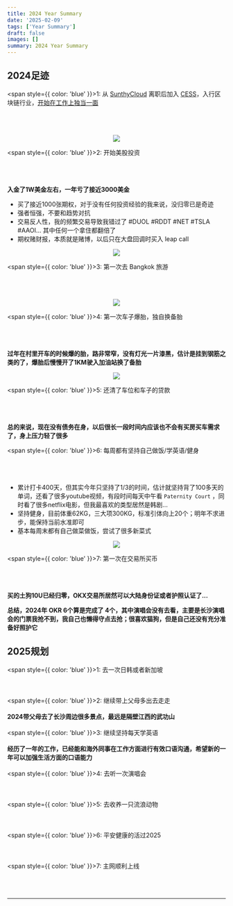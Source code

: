 ```yaml
---
title: 2024 Year Summary
date: '2025-02-09'
tags: ['Year Summary']
draft: false
images: []
summary: 2024 Year Summary
---
```


<TOCInline toc={props.toc}/>


## 2024足迹

<span style={{ color: 'blue' }}>1: 从 [SunthyCloud](https://www.sunthycloud.com/) 离职后加入 [CESS](https://cess.network)，入行区块链行业，[开始在工作上独当一面](https://year-in-code.com/user/sunway910) </span><br></br>
<br></br>

<center >
    <figure>
        <img  style={{margin: "0 ", display: "inline-block "}} src="/static/images/2024YearSummary/githubSummary.png" />
    </figure>
</center>

<span style={{ color: 'blue' }}>2: 开始美股投资 </span><br></br>
<br></br>

**入金了1W美金左右，一年亏了接近3000美金**
 - 买了接近1000张期权，对于没有任何投资经验的我来说，没归零已是奇迹
 - 强者恒强，不要和趋势对抗
 - 交易反人性，我的频繁交易导致我错过了 #DUOL #RDDT #NET #TSLA #AAOI... 其中任何一个拿住都翻倍了
 - 期权赌财报，本质就是赌博，以后只在大盘回调时买入 leap call

<center >
    <figure>
        <img  style={{margin: "0 ", display: "inline-block "}} src="/static/images/2024YearSummary/lbearn.jpg" />
    </figure>
</center>

<span style={{ color: 'blue' }}>3: 第一次去 Bangkok 旅游 </span><br></br>
<br></br>

<center >
    <figure>
        <img  style={{margin: "0 ", display: "inline-block "}} src="/static/images/2024YearSummary/gunShoot.jpg" />
    </figure>
</center>

<span style={{ color: 'blue' }}>4: 第一次车子爆胎，独自换备胎 </span><br></br>
<br></br>

**过年在村里开车的时候爆的胎，路非常窄，没有灯光一片漆黑，估计是挂到钢筋之类的了，爆胎后慢慢开了1KM驶入加油站换了备胎**

<center >
    <figure>
        <img  style={{margin: "0 ", display: "inline-block "}} src="/static/images/2024YearSummary/breakWheel.jpg" />
    </figure>
</center>

<span style={{ color: 'blue' }}>5: 还清了车位和车子的贷款 </span><br></br>
<br></br>

**总的来说，现在没有债务在身，以后很长一段时间内应该也不会有买房买车需求了，身上压力轻了很多**

<span style={{ color: 'blue' }}>6: 每周都有坚持自己做饭/学英语/健身 </span><br></br>
<br></br>

- 累计打卡400天，但其实今年只坚持了1/3的时间，估计就坚持背了100多天的单词，还看了很多youtube视频，有段时间每天中午看 `Paternity Court` ，同时看了很多netflix电影，但我最喜欢的类型居然是韩剧...
- 坚持健身，目前体重62KG，三大项300KG，标准引体向上20个；明年不求进步，能保持当前水准即可
- 基本每周末都有自己做菜做饭，尝试了很多新菜式

<center >
    <figure>
        <img  style={{margin: "0 ", display: "inline-block "}} src="/static/images/2024YearSummary/englishLearning.jpg" />
    </figure>
</center>

<span style={{ color: 'blue' }}>7: 第一次在交易所买币 </span><br></br>
<br></br>

**买的土狗10U已经归零，OKX交易所居然可以大陆身份证或者护照认证了...**


**总结，2024年 OKR 6个算是完成了 4个，其中演唱会没有去看，主要是长沙演唱会的门票我抢不到，我自己也懒得守点去抢；很喜欢猫狗，但是自己还没有充分准备好照护它**

## 2025规划

<span style={{ color: 'blue' }}>1: 去一次日韩或者新加坡</span><br></br>
<br></br>
<span style={{ color: 'blue' }}>2: 继续带上父母多出去走走</span><br></br>
**2024带父母去了长沙周边很多景点，最远是隔壁江西的武功山**
<br></br>
<span style={{ color: 'blue' }}>3: 继续坚持每天学英语</span><br></br>
**经历了一年的工作，已经能和海外同事在工作方面进行有效口语沟通，希望新的一年可以加强生活方面的口语能力**
<br></br>
<span style={{ color: 'blue' }}>4: 去听一次演唱会</span><br></br>
<br></br>
<span style={{ color: 'blue' }}>5: 去收养一只流浪动物</span><br></br>
<br></br>
<span style={{ color: 'blue' }}>6: 平安健康的活过2025</span><br></br>
<br></br>
<span style={{ color: 'blue' }}>7: 主网顺利上线</span><br></br>
<br></br>


------------------------------------





